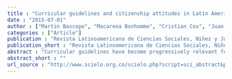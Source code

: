 ```yaml
---
title : "Curricular guidelines and citizenship attitudes in Latin American students: a comparative analysis"
date : "2015-07-01"
author : ["Martin Bascope", "Macarena Bonhomme", "Cristian Cox", "Juan-Carlos Castillo", "Daniel Miranda"]
categories : ["Article"]
publication : "Revista Latinoamericana de Ciencias Sociales, Niñez y Juventud, 13(2) 1169--1190  https://doi.org/10.11600/1692715x.13243280814"
publication_short : "Revista Latinoamericana de Ciencias Sociales, Niñez y Juventud, 13(2) 1169--1190  https://doi.org/10.11600/1692715x.13243280814"
abstract : "Curricular guidelines have become progressively relevant for educating future active citizens. In such a context, it becomes crucial to explore the relationship between the curricular guidelines and how citizenship education is currently acquired by students in Latin American countries. Therefore, the aim of this paper is to comparatively evaluate the institutional view of citizenship expressed in each curriculum and students’ attitudes on civic issues. The exploratory factor analysis and curricular descriptive statistical analysis are based in two valuable and complementary sources, respectively: The Latin American module of the International Civic and Citizenship Study (ICCS) and the Regional System of Citizenship Skills (Sredecc). By making a systematic comparison of both sources, this study reveals that several curricular aspects are consistent with students’ citizenship attitudes and beliefs, and suggests some guidelines for improving and expanding citizenship education in Latin America, considering the importance of education for the formation of an active citizenship."
abstract_short : ""
url_source : "http://www.scielo.org.co/scielo.php?script=sci_abstract&pid=S1692-715X2015000200044&lng=en&nrm=iso&tlng=en"
---
```


